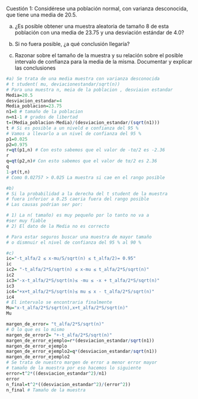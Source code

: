 Cuestión 1: Considérese una población normal, con varianza 
desconocida, que tiene una media de 20.5.  

a) ¿Es posible obtener una muestra aleatoria de tamaño 8
de esta población con una media de 23.75 y una desviación
estándar de 4.0?  

b) Si no fuera posible, ¿a qué conclusión llegaría? 

c) Razonar sobre el tamaño de la muestra y su relación sobre
el posible intervalo de confianza para la media de la misma.
Documentar y explicar las conclusiones 

```{r}
#a) Se trata de una media muestra con varianza desconocida
# t student( mu, deviacionestandar/sqrt(n))
# Para una muestra n, meia de la poblacion , desviaion estandar
Media=20.5
desviacion_estandar=4
Media_poblacion=23.75
n1=8 # tamaño de la poblacion
n=n1-1 # grados de libertad
t=(Media_poblacion-Media)/(desviacion_estandar/(sqrt(n1)))
t # Si es posible a un niveld e confianza del 95 %
# Vamos a llevarlo a un nivel de confianza del 95 % 
p1=0.025
p2=0.975
r=qt(p1,n) # Con esto sabemos que el valor de -tα/2 es -2.36
r
q=qt(p2,n)# Con esto sabemos que el valor de tα/2 es 2.36
q
1-pt(t,n)
# Como 0.02757 > 0.025 La muestra si cae en el rango posible 
```
```{r}
#b)
# Si la probabilidad a la derecha del t student de la muestra
# fuera inferior a 0.25 caeria fuera del rango posible
# Las causas podrian ser por:

# 1) La n( tamaño) es muy pequeño por lo tanto no va a
#ser muy fiable
# 2) El dato de la Media no es correcto

# Para estar seguros buscar una muestra de mayor tamaño 
# o dismnuir el nivel de confianza del 95 % al 90 % 
```

```{r}
#c)
ic="-t_alfa/2 ≤ x-mu/S/sqrt(n) ≤ t_alfa/2)= 0.95"
ic
ic2= "-t_alfa/2*S/sqrt(n) ≤ x-mu ≤ t_alfa/2*S/sqrt(n)"
ic2
ic3="-x-t_alfa/2*S/sqrt(n)≤ -mu ≤ -x + t_alfa/2*S/sqrt(n)"
ic3
ic4="+x+t_alfa/2*S/sqrt(n)≤ mu ≤ x - t_alfa/2*S/sqrt(n)"
ic4
# El intervalo se encontraria finalmente
Mu="x-t_alfa/2*S/sqrt(n),x+t_alfa/2*S/sqrt(n)"
Mu

margen_de_error= "t_alfa/2*S/sqrt(n)"
# O lo que es lo mismo
margen_de_error2= "+-t_alfa/2*S/sqrt(n)"
margen_de_error_ejemplo=r*(desviacion_estandar/sqrt(n1))
margen_de_error_ejemplo
margen_de_error_ejemplo2=q*(desviacion_estandar/sqrt(n1))
margen_de_error_ejemplo2
# Se trata de nuestro margen de error a menor error mayor 
# tamaño de la muestra por eso hacemos lo siguiente 
error=t^2*((desviacion_estandar^2)/n1)
error
n_final=t^2*((desviacion_estandar^2)/(error^2))
n_final # Tamaño de la muestra 
```

